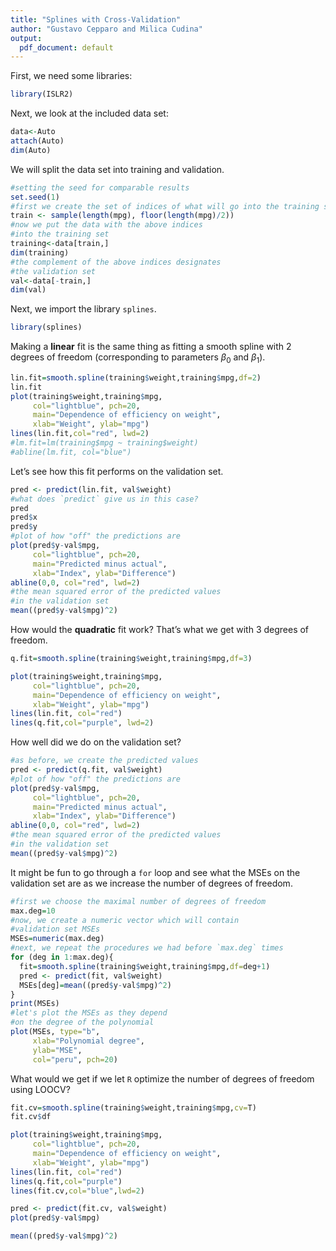 ```yaml
---
title: "Splines with Cross-Validation"
author: "Gustavo Cepparo and Milica Cudina"
output:
  pdf_document: default
---
```


First, we need some libraries:

```r
library(ISLR2)
```

Next, we look at the included data set:

```r
data<-Auto
attach(Auto)
dim(Auto)
```

We will split the data set into training and validation. 

```r
#setting the seed for comparable results
set.seed(1)
#first we create the set of indices of what will go into the training set
train <- sample(length(mpg), floor(length(mpg)/2))
#now we put the data with the above indices 
#into the training set
training<-data[train,]
dim(training)
#the complement of the above indices designates 
#the validation set
val<-data[-train,]
dim(val)
```

Next, we import the library `splines`.

```r
library(splines)
```

Making a **linear** fit is the same thing as fitting a smooth spline with $2$ degrees of freedom (corresponding to parameters $\beta_0$ and $\beta_1$). 

```r
lin.fit=smooth.spline(training$weight,training$mpg,df=2)
lin.fit
plot(training$weight,training$mpg, 
     col="lightblue", pch=20,
     main="Dependence of efficiency on weight",
     xlab="Weight", ylab="mpg")
lines(lin.fit,col="red", lwd=2)
#lm.fit=lm(training$mpg ~ training$weight)
#abline(lm.fit, col="blue")
```
Let's see how this fit performs on the validation set. 

```r
pred <- predict(lin.fit, val$weight)
#what does `predict` give us in this case?
pred
pred$x
pred$y
#plot of how "off" the predictions are
plot(pred$y-val$mpg, 
     col="lightblue", pch=20,
     main="Predicted minus actual",
     xlab="Index", ylab="Difference")
abline(0,0, col="red", lwd=2)
#the mean squared error of the predicted values
#in the validation set
mean((pred$y-val$mpg)^2)
```

How would the **quadratic** fit work? That's what we get with $3$ degrees of freedom. 

```r
q.fit=smooth.spline(training$weight,training$mpg,df=3)

plot(training$weight,training$mpg, 
     col="lightblue", pch=20,
     main="Dependence of efficiency on weight",
     xlab="Weight", ylab="mpg")
lines(lin.fit, col="red")
lines(q.fit,col="purple", lwd=2)
```

How well did we do on the validation set?

```r
#as before, we create the predicted values
pred <- predict(q.fit, val$weight)
#plot of how "off" the predictions are
plot(pred$y-val$mpg, 
     col="lightblue", pch=20,
     main="Predicted minus actual",
     xlab="Index", ylab="Difference")
abline(0,0, col="red", lwd=2)
#the mean squared error of the predicted values
#in the validation set
mean((pred$y-val$mpg)^2)
```

It might be fun to go through a `for` loop and see what the MSEs on the validation set are as we increase the number of degrees of freedom. 

```r
#first we choose the maximal number of degrees of freedom
max.deg=10
#now, we create a numeric vector which will contain 
#validation set MSEs
MSEs=numeric(max.deg)
#next, we repeat the procedures we had before `max.deg` times
for (deg in 1:max.deg){
  fit=smooth.spline(training$weight,training$mpg,df=deg+1)
  pred <- predict(fit, val$weight)
  MSEs[deg]=mean((pred$y-val$mpg)^2)
}
print(MSEs)
#let's plot the MSEs as they depend 
#on the degree of the polynomial
plot(MSEs, type="b",
     xlab="Polynomial degree",
     ylab="MSE",
     col="peru", pch=20)
```

What would we get if we let `R` optimize the number of degrees of freedom using LOOCV?

```r
fit.cv=smooth.spline(training$weight,training$mpg,cv=T)
fit.cv$df

plot(training$weight,training$mpg, 
     col="lightblue", pch=20,
     main="Dependence of efficiency on weight",
     xlab="Weight", ylab="mpg")
lines(lin.fit, col="red")
lines(q.fit,col="purple")
lines(fit.cv,col="blue",lwd=2)

pred <- predict(fit.cv, val$weight)
plot(pred$y-val$mpg)

mean((pred$y-val$mpg)^2)
```

